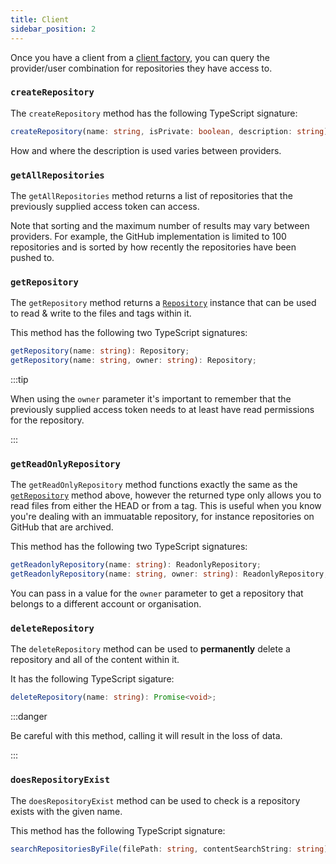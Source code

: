 ```yaml
---
title: Client
sidebar_position: 2
---
```


Once you have a client from a [client factory](./client-factory),
you can query the provider/user combination for repositories they have access to.

### `createRepository`

The `createRepository` method has the following TypeScript signature:

```ts
createRepository(name: string, isPrivate: boolean, description: string): Promise<Repository>;
```

How and where the description is used varies between providers.

### `getAllRepositories`

The `getAllRepositories` method returns a list of repositories that the previously supplied access token can access.

Note that sorting and the maximum number of results may vary between providers.
For example, the GitHub implementation is limited to 100 repositories and is sorted by how recently the repositories have been pushed to.

### `getRepository`

The `getRepository` method returns a [`Repository`](./repository) instance that can be used to read & write to the files and tags within it.

This method has the following two TypeScript signatures:

```ts
getRepository(name: string): Repository;
getRepository(name: string, owner: string): Repository;
```

:::tip

When using the `owner` parameter it's important to remember that the previously supplied access token needs to at least have read permissions for the repository.

:::

### `getReadOnlyRepository`

The `getReadOnlyRepository` method functions exactly the same as the [`getRepository`](#getRepository) method above,
however the returned type only allows you to read files from either the HEAD or from a tag.
This is useful when you know you're dealing with an immuatable repository, for instance repositories on GitHub that are archived.

This method has the following two TypeScript signatures:

```ts
getReadonlyRepository(name: string): ReadonlyRepository;
getReadonlyRepository(name: string, owner: string): ReadonlyRepository;
```

You can pass in a value for the `owner` parameter to get a repository that belongs to a different account or organisation.

### `deleteRepository`

The `deleteRepository` method can be used to **permanently** delete a repository and all of the content within it.

It has the following TypeScript sigature:

```ts
deleteRepository(name: string): Promise<void>;
```

:::danger

Be careful with this method, calling it will result in the loss of data.

:::

### `doesRepositoryExist`

The `doesRepositoryExist` method can be used to check is a repository exists with the given name.

This method has the following TypeScript signature:

```ts
searchRepositoriesByFile(filePath: string, contentSearchString: string): Promise<string[]>;
```
